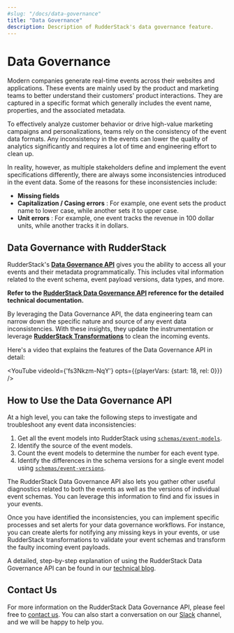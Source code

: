 ```yaml
---
#slug: "/docs/data-governance"
title: "Data Governance"
description: Description of RudderStack's data governance feature.
---
```


# Data Governance

Modern companies generate real-time events across their websites and applications. These events are mainly used by the product and marketing teams to better understand their customers' product interactions. They are captured in a specific format which generally includes the event name, properties, and the associated metadata.

To effectively analyze customer behavior or drive high-value marketing campaigns and personalizations, teams rely on the consistency of the event data formats. Any inconsistency in the events can lower the quality of analytics significantly and requires a lot of time and engineering effort to clean up.

In reality, however, as multiple stakeholders define and implement the event specifications differently, there are always some inconsistencies introduced in the event data. Some of the reasons for these inconsistencies include:

- **Missing fields**
- **Capitalization / Casing errors** : For example, one event sets the product name to lower case, while another sets it to upper case.
- **Unit errors** : For example, one event tracks the revenue in 100 dollar units, while another tracks it in dollars.

## **Data Governance with RudderStack**

RudderStack's [**Data Governance API**](https://rudderstack.com/docs/data-governance/rudderstack-data-governance-api/) gives you the ability to access all your events and their metadata programmatically. This includes vital information related to the event schema, event payload versions, data types, and more.

<div class="infoBlock">

**Refer to the <a href="https://rudderstack.com/docs/data-governance/rudderstack-data-governance-api/">RudderStack Data Governance API</a> reference for the detailed technical documentation.**

</div>

By leveraging the Data Governance API, the data engineering team can narrow down the specific nature and source of any event data inconsistencies. With these insights, they update the instrumentation or leverage [**RudderStack Transformations**](https://rudderstack.com/docs/transformations) to clean the incoming events.

Here's a video that explains the features of the Data Governance API in detail:

<!--https://www.youtube.com/watch?v=fs3Nkzm-NqY&t=18s&ab_channel=RudderStack-->

<YouTube
  videoId={'fs3Nkzm-NqY'}
  opts={{playerVars: {start: 18, rel: 0}}}
/>

## How to Use the Data Governance API

At a high level, you can take the following steps to investigate and troubleshoot any event data inconsistencies:

1. Get all the event models into RudderStack using [`schemas/event-models`](https://rudderstack.com/docs/data-governance/rudderstack-data-governance-api/#schemas-event-models).
2. Identify the source of the event models.
3. Count the event models to determine the number for each event type.
4. Identify the differences in the schema versions for a single event model using [`schemas/event-versions`](https://rudderstack.com/docs/data-governance/rudderstack-data-governance-api/#schemas-event-versions).

<div class="successBlock">

  The RudderStack Data Governance API also lets you gather other useful
  diagnostics related to both the events as well as the versions of individual
  event schemas. You can leverage this information to find and fix issues in
  your events.
</div>

Once you have identified the inconsistencies, you can implement specific processes and set alerts for your data governance workflows. For instance, you can create alerts for notifying any missing keys in your events, or use RudderStack transformations to validate your event schemas and transform the faulty incoming event payloads.

<div class="infoBlock">

A detailed, step-by-step explanation of using the RudderStack Data Governance API can be found in our <a href="https://rudderstack.com/blog/rudderstacks-data-governance-api">technical blog</a>.

</div>

## Contact Us

For more information on the RudderStack Data Governance API, please feel free to [contact us](mailto:%20docs@rudderstack.com). You can also start a conversation on our [Slack](https://rudderstack.com/join-rudderstack-slack-community) channel, and we will be happy to help you.
